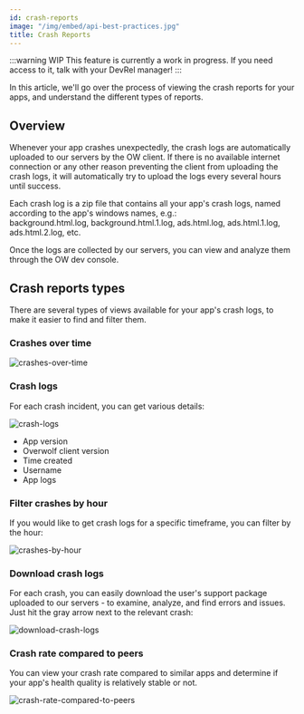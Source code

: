 ```yaml
---
id: crash-reports
image: "/img/embed/api-best-practices.jpg"
title: Crash Reports
---
```


:::warning WIP
This feature is currently a work in progress. If you need access to it, talk with your DevRel manager!
:::

In this article, we'll go over the process of viewing the crash reports for your apps, and understand the different types of reports.

## Overview

Whenever your app crashes unexpectedly, the crash logs are automatically uploaded to our servers by the OW client. If there is no available internet connection or any other reason preventing the client from uploading the crash logs, it will automatically try to upload the logs every several hours until success.

Each crash log is a zip file that contains all your app's crash logs, named according to the app's windows names, e.g.:  
background.html.log, background.html.1.log, ads.html.log, ads.html.1.log, ads.html.2.log, etc.

Once the logs are collected by our servers, you can view and analyze them through the OW dev console.

## Crash reports types

There are several types of views available for your app's crash logs, to make it easier to find and filter them. 

### Crashes over time

![crashes-over-time](/assets/tools/developers-console/crash-reports/crashes-over-time.png)

### Crash logs

For each crash incident, you can get various details:

![crash-logs](/assets/tools/developers-console/crash-reports/crash-logs.png)

* App version
* Overwolf client version
* Time created
* Username
* App logs

### Filter crashes by hour

If you would like to get crash logs for a specific timeframe, you can filter by the hour:

![crashes-by-hour](/assets/tools/developers-console/crash-reports/crashes-by-hour.png)

### Download crash logs

For each crash, you can easily download the user's support package uploaded to our servers - to examine, analyze, and find errors and issues. Just hit the gray arrow next to the relevant crash: 

![download-crash-logs](/assets/tools/developers-console/crash-reports/download-crash-logs.png)

### Crash rate compared to peers

You can view your crash rate compared to similar apps and determine if your app's health quality is relatively stable or not.

![crash-rate-compared-to-peers](/assets/tools/developers-console/crash-reports/crash-rate-compared-to-peers.png)
